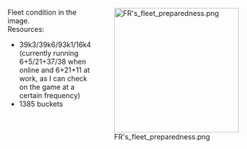 <div style="float:right;">[[File:FR's fleet preparedness.png|250px]]</div>
Fleet condition in the image.<br/>
Resources:
*39k3/39k6/93k1/16k4 (currently running 6+5/21+37/38 when online and 6+21+11 at work, as I can check on the game at a certain frequency)
*1385 buckets <ac_metadata title="Is this nearly enough to tryhard from the beginning to the end of a small event?"> </ac_metadata>